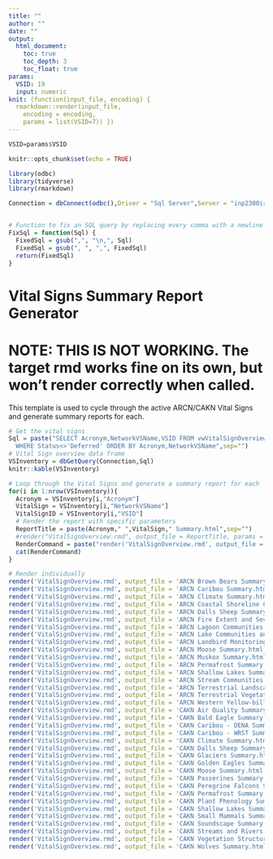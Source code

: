```yaml
---
title: ""
author: ""
date: ""
output: 
  html_document: 
    toc: true 
    toc_depth: 3
    toc_float: true
params:
  VSID: 19
  input: numeric 
knit: (function(input_file, encoding) { 
  rmarkdown::render(input_file, 
    encoding = encoding, 
    params = list(VSID=7)) })
---
```


```r

VSID=params$VSID

knitr::opts_chunk$set(echo = TRUE)

library(odbc)
library(tidyverse)
library(rmarkdown)

Connection = dbConnect(odbc(),Driver = "Sql Server",Server = "inp2300irmadb01\\ntwk", Database = "AKRO")


# Function to fix an SQL query by replacing every comma with a newline
FixSql = function(Sql) {
  FixedSql = gsub(",", "\n,", Sql)
  FixedSql = gsub(", ", ",", FixedSql)
  return(FixedSql)
}

```

# Vital Signs Summary Report Generator

# NOTE: THIS IS NOT WORKING. The target rmd works fine on its own, but won't render correctly when called.

This template is used to cycle through the active ARCN/CAKN Vital Signs and generate summary reports for each.

```r

# Get the vital signs
Sql = paste("SELECT Acronym,NetworkVSName,VSID FROM vwVitalSignOverview
  WHERE Status<>'Deferred' ORDER BY Acronym,NetworkVSName",sep="")
# Vital Sign overview data frame
VSInventory = dbGetQuery(Connection,Sql)
knitr::kable(VSInventory)

```

```r

# Loop through the Vital Signs and generate a summary report for each
for(i in 1:nrow(VSInventory)){
  Acronym = VSInventory[i,"Acronym"]
  VitalSign = VSInventory[i,"NetworkVSName"]
  VitalSignID = VSInventory[i,"VSID"]
  # Render the report with specific parameters
  ReportTitle = paste(Acronym," ",VitalSign," Summary.html",sep="")
  #render("VitalSignOverview.rmd", output_file = ReportTitle, params = list(VSID=VitalSignID))
  RenderCommand = paste("render('VitalSignOverview.rmd', output_file = '",gsub("'","",ReportTitle),"', params = list(VSID=",VitalSignID,"))  \n",sep="")
  cat(RenderCommand)
}

```

```r
# Render individually
render('VitalSignOverview.rmd', output_file = 'ARCN Brown Bears Summary.html', params = list(VSID=18))  
render('VitalSignOverview.rmd', output_file = 'ARCN Caribou Summary.html', params = list(VSID=19))  
render('VitalSignOverview.rmd', output_file = 'ARCN Climate Summary.html', params = list(VSID=5))  
render('VitalSignOverview.rmd', output_file = 'ARCN Coastal Shoreline Change Summary.html', params = list(VSID=7))  
render('VitalSignOverview.rmd', output_file = 'ARCN Dalls Sheep Summary.html', params = list(VSID=20))  
render('VitalSignOverview.rmd', output_file = 'ARCN Fire Extent and Severity Summary.html', params = list(VSID=27))  
render('VitalSignOverview.rmd', output_file = 'ARCN Lagoon Communities and Ecosystems Summary.html', params = list(VSID=11))  
render('VitalSignOverview.rmd', output_file = 'ARCN Lake Communities and Ecosystems Summary.html', params = list(VSID=12))  
render('VitalSignOverview.rmd', output_file = 'ARCN Landbird Monitoring Summary.html', params = list(VSID=17))  
render('VitalSignOverview.rmd', output_file = 'ARCN Moose Summary.html', params = list(VSID=21))  
render('VitalSignOverview.rmd', output_file = 'ARCN Muskox Summary.html', params = list(VSID=22))  
render('VitalSignOverview.rmd', output_file = 'ARCN Permafrost Summary.html', params = list(VSID=9))  
render('VitalSignOverview.rmd', output_file = 'ARCN Shallow Lakes Summary.html', params = list(VSID=133))  
render('VitalSignOverview.rmd', output_file = 'ARCN Stream Communities and Ecosystems Summary.html', params = list(VSID=13))  
render('VitalSignOverview.rmd', output_file = 'ARCN Terrestrial Landscape Patterns and Dynamics Summary.html', params = list(VSID=28))  
render('VitalSignOverview.rmd', output_file = 'ARCN Terrestrial Vegetation and Soils Summary.html', params = list(VSID=24))  
render('VitalSignOverview.rmd', output_file = 'ARCN Western Yellow-billed Loons Summary.html', params = list(VSID=81))  
render('VitalSignOverview.rmd', output_file = 'CAKN Air Quality Summary.html', params = list(VSID=40))  
render('VitalSignOverview.rmd', output_file = 'CAKN Bald Eagle Summary.html', params = list(VSID=39))  
render('VitalSignOverview.rmd', output_file = 'CAKN Caribou - DENA Summary.html', params = list(VSID=134))  
render('VitalSignOverview.rmd', output_file = 'CAKN Caribou - WRST Summary.html', params = list(VSID=49))  
render('VitalSignOverview.rmd', output_file = 'CAKN Climate Summary.html', params = list(VSID=36))  
render('VitalSignOverview.rmd', output_file = 'CAKN Dalls Sheep Summary.html', params = list(VSID=44))  
render('VitalSignOverview.rmd', output_file = 'CAKN Glaciers Summary.html', params = list(VSID=52))  
render('VitalSignOverview.rmd', output_file = 'CAKN Golden Eagles Summary.html', params = list(VSID=54))  
render('VitalSignOverview.rmd', output_file = 'CAKN Moose Summary.html', params = list(VSID=42))  
render('VitalSignOverview.rmd', output_file = 'CAKN Passerines Summary.html', params = list(VSID=38))  
render('VitalSignOverview.rmd', output_file = 'CAKN Peregrine Falcons Summary.html', params = list(VSID=31))  
render('VitalSignOverview.rmd', output_file = 'CAKN Permafrost Summary.html', params = list(VSID=43))  
render('VitalSignOverview.rmd', output_file = 'CAKN Plant Phenology Summary.html', params = list(VSID=51))  
render('VitalSignOverview.rmd', output_file = 'CAKN Shallow Lakes Summary.html', params = list(VSID=34))  
render('VitalSignOverview.rmd', output_file = 'CAKN Small Mammals Summary.html', params = list(VSID=48))  
render('VitalSignOverview.rmd', output_file = 'CAKN Soundscape Summary.html', params = list(VSID=71))  
render('VitalSignOverview.rmd', output_file = 'CAKN Streams and Rivers Summary.html', params = list(VSID=72))  
render('VitalSignOverview.rmd', output_file = 'CAKN Vegetation Structure and Composition Summary.html', params = list(VSID=37))  
render('VitalSignOverview.rmd', output_file = 'CAKN Wolves Summary.html', params = list(VSID=45))  


```

